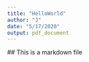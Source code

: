 ```yaml
---
title: "HelloWorld"
author: "J"
date: "5/17/2020"
output: pdf_document
---
```



\## This is a markdown file

